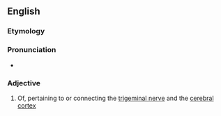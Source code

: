 ==English==

===Etymology===
{{prefix|en|trigemino|cerebellar}}

===Pronunciation===
* {{rhymes|en|ɛlə(ɹ)}}

===Adjective===
{{en-adj|-}}

# {{lb|en|neuroanatomy}}  Of, pertaining to or connecting the [[trigeminal nerve]] and the [[cerebral cortex]]